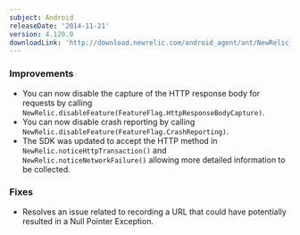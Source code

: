 ```yaml
---
subject: Android
releaseDate: '2014-11-21'
version: 4.120.0
downloadLink: 'http://download.newrelic.com/android_agent/ant/NewRelic_Android_Agent_4.120.0.zip'
---
```


### Improvements

* You can now disable the capture of the HTTP response body for requests by calling `NewRelic.disableFeature(FeatureFlag.HttpResponseBodyCapture)`.
* You can now disable crash reporting by calling `NewRelic.disableFeature(FeatureFlag.CrashReporting)`.
* The SDK was updated to accept the HTTP method in `NewRelic.noticeHttpTransaction()` and `NewRelic.noticeNetworkFailure()` allowing more detailed information to be collected.

### Fixes

* Resolves an issue related to recording a URL that could have potentially resulted in a Null Pointer Exception.
